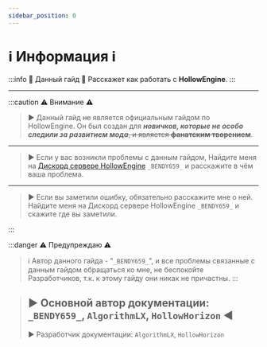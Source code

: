 ```yaml
---
sidebar_position: 0
---
```


# ℹ️ Информация ℹ️

:::info 🔷 Данный гайд 🔷
Расскажет как работать с **HollowEngine**.
:::

***

:::caution ⚠️ Внимание ⚠️

> ▶ Данный гайд ~~не~~ является официальным гайдом по HollowEngine. Он был создан для _**новичков, которые не особо следили за развитием мода**_~~, и является **фанатским творением**~~.

***

> ▶ Если у вас возникли проблемы с данным гайдом, Найдите меня на [Дискорд сервере HollowEngine](https://discord.gg/amTepB7WD8) `_BENDY659_` и расскажите в чём ваша проблема.

***

> ▶ Если вы заметили ошибку, обязательно расскажите мне о ней. Найдите меня на Дискорд сервере HollowEngine `_BENDY659_` и скажите где вы заметили.

:::

:::danger ⚠️  ️Предупреждаю ⚠️
> ℹ️ Автор данного гайда - "`_BENDY659_`", и все проблемы связанные с данным гайдом обращаться ко мне, не беспокойте Разработчиков, т.к. к этому гайду они никак не причастны.
:::

> ▶ Основной автор документации: `_BENDY659_`, `AlgorithmLX`, `HollowHorizon` ◀
> ---
> ▶ Разработчик документации: `AlgorithmLX`️️, `HollowHorizon`

